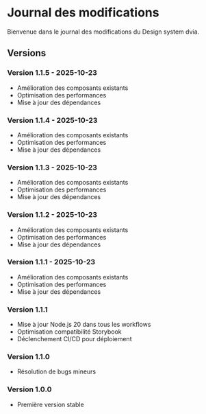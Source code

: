 
# Journal des modifications

Bienvenue dans le journal des modifications du Design system dvia.


## Versions

### Version 1.1.5 - 2025-10-23
- Amélioration des composants existants
- Optimisation des performances
- Mise à jour des dépendances


### Version 1.1.4 - 2025-10-23
- Amélioration des composants existants
- Optimisation des performances
- Mise à jour des dépendances


### Version 1.1.3 - 2025-10-23
- Amélioration des composants existants
- Optimisation des performances
- Mise à jour des dépendances


### Version 1.1.2 - 2025-10-23
- Amélioration des composants existants
- Optimisation des performances
- Mise à jour des dépendances


### Version 1.1.1 - 2025-10-23
- Amélioration des composants existants
- Optimisation des performances
- Mise à jour des dépendances


### Version 1.1.1
- Mise à jour Node.js 20 dans tous les workflows
- Optimisation compatibilité Storybook
- Déclenchement CI/CD pour déploiement

### Version 1.1.0
- Résolution de bugs mineurs

### Version 1.0.0
- Première version stable
